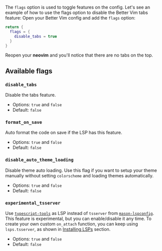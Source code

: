 The `flags` option is used to toggle features on the config. Let's see an example of how to use the flags option to disable the Better Vim tabs feature:
Open your Better Vim config and add the `flags` option:

```lua better-vim.lua
return {
  flags = {
    disable_tabs = true
  }
}
```

Reopen your **neovim** and you'll notice that there are no tabs on the top.

## Available flags
### `disable_tabs`
Disable the tabs feature.
  - Options: `true` and `false`
  - Default: `false`

### `format_on_save`
Auto format the code on save if the LSP has this feature.
  - Options: `true` and `false`
  - Default: `false`

### `disable_auto_theme_loading`
Disable theme auto loading. Use this flag if you want to setup your theme manually without setting `colorscheme` and loading themes automatically.
  - Options: `true` and `false`
  - Default: `false`

### `experimental_tsserver`
Use [`typescript-tools`](https://github.com/pmizio/typescript-tools.nvim) as LSP instead of `tsserver` from [`mason-lspconfig`](https://github.com/williamboman/mason-lspconfig.nvim).
This feature is experimental, but you can enable/disable it any time.
To create your own custom `on_attach` function, you can keep using `lsps.tsserver`, as shown in [Installing LSPs](/customization/installing-lsps) section.
  - Options: `true` and `false`
  - Default: `false`
